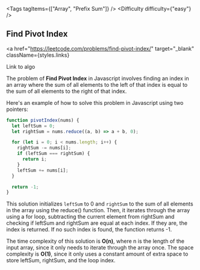
<Tags tagItems={["Array", "Prefix Sum"]} />
<Difficulty difficulty={"easy"} />
## Find Pivot Index

<a
  href="https://leetcode.com/problems/find-pivot-index/"
  target="_blank"
  className={styles.links}
>
  Link to algo
</a>

The problem of **Find Pivot Index** in Javascript involves finding an index in an array where the sum of all elements to the left of that index is equal to the sum of all elements to the right of that index.

Here's an example of how to solve this problem in Javascript using two pointers:

```js
function pivotIndex(nums) {
  let leftSum = 0;
  let rightSum = nums.reduce((a, b) => a + b, 0);

  for (let i = 0; i < nums.length; i++) {
    rightSum -= nums[i];
    if (leftSum === rightSum) {
      return i;
    }
    leftSum += nums[i];
  }

  return -1;
}
```

This solution initializes `leftSum` to 0 and `rightSum` to the sum of all elements in the array using the reduce() function. Then, it iterates through the array using a for loop, subtracting the current element from rightSum and checking if leftSum and rightSum are equal at each index. If they are, the index is returned. If no such index is found, the function returns -1.

The time complexity of this solution is **O(n)**, where n is the length of the input array, since it only needs to iterate through the array once. The space complexity is **O(1)**, since it only uses a constant amount of extra space to store leftSum, rightSum, and the loop index.
